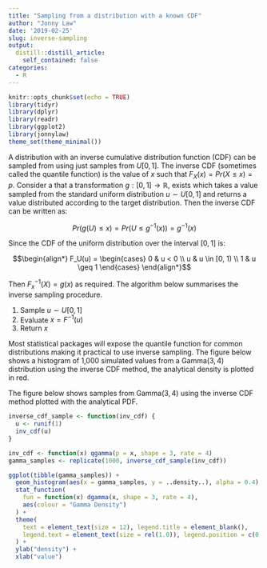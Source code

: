 ```yaml
---
title: "Sampling from a distribution with a known CDF"
author: "Jonny Law"
date: '2019-02-25'
slug: inverse-sampling
output: 
  distill::distill_article:
    self_contained: false
categories:
  - R
---
```


```r
knitr::opts_chunk$set(echo = TRUE)
library(tidyr)
library(dplyr) 
library(readr)
library(ggplot2)
library(jonnylaw)
theme_set(theme_minimal())
```

A distribution with an inverse cumulative distribution function (CDF) can be
sampled from using just samples from $U[0, 1]$. The inverse CDF (sometimes
called the quantile function) is the value of $x$ such that $F_X(x) = Pr(X \leq x) = p$. Consider a that a transformation $g: [0, 1] \rightarrow \mathbb{R}$,
exists which takes a value sampled from the standard
uniform distribution $u \sim U[0, 1]$ and returns a value distributed according
to the target distribution. Then the inverse CDF can be written as:

$$Pr(g(U) \leq x) = Pr(U \leq g^{-1}(x)) = g^{-1}(x)$$

Since the CDF of the uniform distribution over the interval $[0, 1]$ is:

$$\begin{align*}
  F_U(u) =
  \begin{cases}
    0 & u < 0 \\
    u & u \in [0, 1) \\
    1 & u \geq 1
  \end{cases}
\end{align*}$$

Then $F_x^{-1}(X) = g(x)$ as required. The algorithm below summarises the inverse sampling procedure.

1. Sample $u \sim U[0, 1]$
2. Evaluate $x = F^{-1}(u)$
3. Return $x$
 
Most statistical packages will expose the quantile function for common
distributions making it practical to use inverse sampling.
The figure below shows a histogram of 1,000 simulated values from a
$\textrm{Gamma}(3, 4)$ distribution using the inverse CDF method, the analytical
density is plotted in red.

The figure below shows samples from $\textrm{Gamma}(3, 4)$ using the inverse CDF method plotted with the analytical PDF.

```r
inverse_cdf_sample <- function(inv_cdf) {
  u <- runif(1)
  inv_cdf(u)
}

inv_cdf <- function(x) qgamma(p = x, shape = 3, rate = 4)
gamma_samples <- replicate(1000, inverse_cdf_sample(inv_cdf))

ggplot(tibble(gamma_samples)) +
  geom_histogram(aes(x = gamma_samples, y = ..density..), alpha = 0.4) +
  stat_function(
    fun = function(x) dgamma(x, shape = 3, rate = 4),
    aes(colour = "Gamma Density")
  ) +
  theme(
    text = element_text(size = 12), legend.title = element_blank(),
    legend.text = element_text(size = rel(1.0)), legend.position = c(0.8, 0.8)
  ) +
  ylab("density") +
  xlab("value")
```
